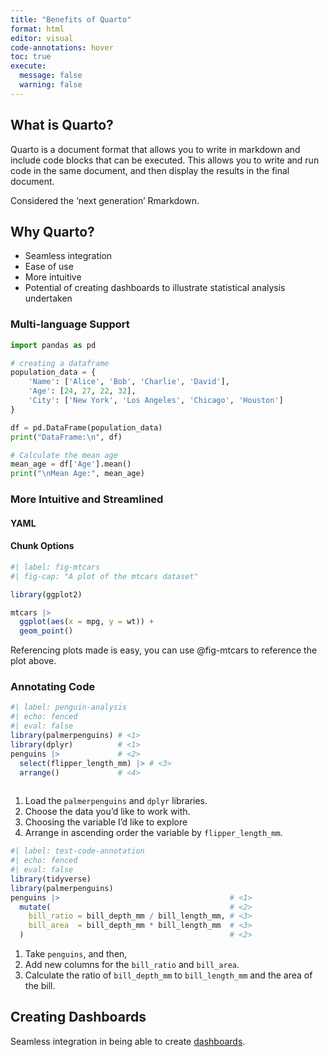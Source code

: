 ```yaml
---
title: "Benefits of Quarto"
format: html
editor: visual
code-annotations: hover
toc: true
execute:
  message: false
  warning: false
---
```


## What is Quarto?

Quarto is a document format that allows you to write in markdown and include code blocks that can be executed. This allows you to write and run code in the same document, and then display the results in the final document.

Considered the 'next generation' Rmarkdown.

## Why Quarto?

-   Seamless integration
-   Ease of use
-   More intuitive
-   Potential of creating dashboards to illustrate statistical analysis undertaken

### Multi-language Support

```python

import pandas as pd

# creating a dataframe
population_data = {
    'Name': ['Alice', 'Bob', 'Charlie', 'David'],
    'Age': [24, 27, 22, 32],
    'City': ['New York', 'Los Angeles', 'Chicago', 'Houston']
}

df = pd.DataFrame(population_data)
print("DataFrame:\n", df)

# Calculate the mean age
mean_age = df['Age'].mean()
print("\nMean Age:", mean_age)

```

### More Intuitive and Streamlined

#### YAML

#### Chunk Options

```r
#| label: fig-mtcars
#| fig-cap: "A plot of the mtcars dataset"

library(ggplot2)

mtcars |> 
  ggplot(aes(x = mpg, y = wt)) +
  geom_point()

```

Referencing plots made is easy, you can use @fig-mtcars to reference the plot above.

### Annotating Code

```r
#| label: penguin-analysis
#| echo: fenced
#| eval: false
library(palmerpenguins) # <1>
library(dplyr)          # <1>
penguins |>             # <2>
  select(flipper_length_mm) |> # <3>
  arrange()             # <4>
                  

```

1.  Load the `palmerpenguins` and `dplyr` libraries.
2.  Choose the data you'd like to work with.
3.  Choosing the variable I'd like to explore
4.  Arrange in ascending order the variable by `flipper_length_mm`.

```r
#| label: test-code-annotation
#| echo: fenced
#| eval: false
library(tidyverse)
library(palmerpenguins)
penguins |>                                      # <1>
  mutate(                                        # <2>
    bill_ratio = bill_depth_mm / bill_length_mm, # <3>
    bill_area  = bill_depth_mm * bill_length_mm  # <3>
  )                                              # <2>
```

1.  Take `penguins`, and then,
2.  Add new columns for the `bill_ratio` and `bill_area`.
3.  Calculate the ratio of `bill_depth_mm` to `bill_length_mm` and the area of the bill.

## Creating Dashboards

Seamless integration in being able to create [dashboards](https://grattan.github.io/school-ed-2025-primary-maths/).

## 
